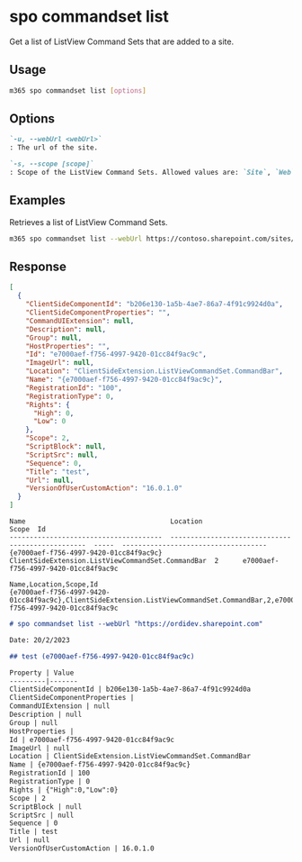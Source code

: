 
# spo commandset list

Get a list of ListView Command Sets that are added to a site.

## Usage

```sh
m365 spo commandset list [options]
```

## Options

```md definition-list
`-u, --webUrl <webUrl>`
: The url of the site.

`-s, --scope [scope]`
: Scope of the ListView Command Sets. Allowed values are: `Site`, `Web`, `All`. Default to `All`
```

<Global />

## Examples

Retrieves a list of ListView Command Sets.

```sh
m365 spo commandset list --webUrl https://contoso.sharepoint.com/sites/sales
```

## Response

<Tabs>
  <TabItem value="JSON">

  ```json
  [
    {
      "ClientSideComponentId": "b206e130-1a5b-4ae7-86a7-4f91c9924d0a",
      "ClientSideComponentProperties": "",
      "CommandUIExtension": null,
      "Description": null,
      "Group": null,
      "HostProperties": "",
      "Id": "e7000aef-f756-4997-9420-01cc84f9ac9c",
      "ImageUrl": null,
      "Location": "ClientSideExtension.ListViewCommandSet.CommandBar",
      "Name": "{e7000aef-f756-4997-9420-01cc84f9ac9c}",
      "RegistrationId": "100",
      "RegistrationType": 0,
      "Rights": {
        "High": 0,
        "Low": 0
      },
      "Scope": 2,
      "ScriptBlock": null,
      "ScriptSrc": null,
      "Sequence": 0,
      "Title": "test",
      "Url": null,
      "VersionOfUserCustomAction": "16.0.1.0"
    }
  ]
  ```

  </TabItem>
  <TabItem value="Text">

  ```text
  Name                                    Location                                           Scope  Id
  --------------------------------------  -------------------------------------------------  -----  ------------------------------------
  {e7000aef-f756-4997-9420-01cc84f9ac9c}  ClientSideExtension.ListViewCommandSet.CommandBar  2      e7000aef-f756-4997-9420-01cc84f9ac9c
  ```

  </TabItem>
  <TabItem value="CSV">

  ```csv
  Name,Location,Scope,Id
  {e7000aef-f756-4997-9420-01cc84f9ac9c},ClientSideExtension.ListViewCommandSet.CommandBar,2,e7000aef-f756-4997-9420-01cc84f9ac9c
  ```

  </TabItem>
  <TabItem value="Markdown">

  ```md
  # spo commandset list --webUrl "https://ordidev.sharepoint.com"

  Date: 20/2/2023

  ## test (e7000aef-f756-4997-9420-01cc84f9ac9c)

  Property | Value
  ---------|-------
  ClientSideComponentId | b206e130-1a5b-4ae7-86a7-4f91c9924d0a
  ClientSideComponentProperties |
  CommandUIExtension | null
  Description | null
  Group | null
  HostProperties |
  Id | e7000aef-f756-4997-9420-01cc84f9ac9c
  ImageUrl | null
  Location | ClientSideExtension.ListViewCommandSet.CommandBar
  Name | {e7000aef-f756-4997-9420-01cc84f9ac9c}
  RegistrationId | 100
  RegistrationType | 0
  Rights | {"High":0,"Low":0}
  Scope | 2
  ScriptBlock | null
  ScriptSrc | null
  Sequence | 0
  Title | test
  Url | null
  VersionOfUserCustomAction | 16.0.1.0
  ```

  </TabItem>
</Tabs>


